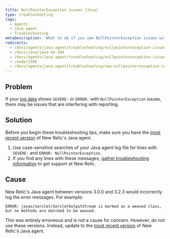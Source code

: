 ```yaml
---
title: NullPointerException issues (Java)
type: troubleshooting
tags:
  - Agents
  - Java agent
  - Troubleshooting
metaDescription: 'What to do if you see NullPointerException issues with SEVERE: or ERROR: in your New Relic Java agent''s log files.'
redirects:
  - /docs/agents/java-agent/troubleshooting/nullpointerexception-issues-java
  - /docs/java/java-kb-104
  - /docs/agents/java-agent/troubleshooting/nullpointerexception-issues
  - /node/2396
  - /docs/agents/java-agent/troubleshooting/new-nullpointerexception-issues-java
---
```


## Problem

If your [log data](/docs/agents/java-agent/troubleshooting/no-log-file-java) shows `SEVERE:` or `ERROR:` with `NullPointerException` issues, there may be issues that are interfering with reporting.

## Solution

Before you begin these troubleshooting tips, make sure you have the [most recent version](/docs/agents/java-agent/installation/upgrade-java-agent) of New Relic's Java agent.

1. Use case-sensitive searches of your Java agent log file for lines with `SEVERE:` and `ERROR: NullPointerException`.
2. If you find any lines with these messages, [gather troubleshooting information](/docs/agents/java-agent/troubleshooting/providing-troubleshooting-information-java) to get support at New Relic.

## Cause

New Relic's Java agent between versions 3.0.0 and 3.2.3 would incorrectly log the error messages. For example:

```
ERROR: javax/servlet/ServletOutputStream is marked as a weaved class, but no methods are matched to be weaved.
```

This was entirely erroneous and is not a cause for concern. However, do not use these versions. Instead, update to the [most recent version](/docs/agents/java-agent/installation/upgrade-java-agent) of New Relic's Java agent.
